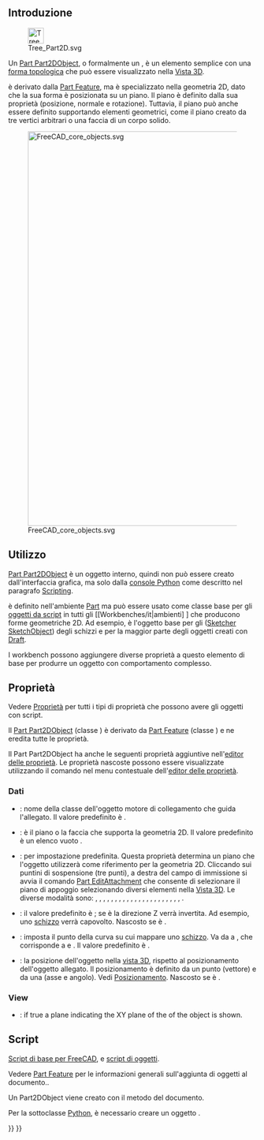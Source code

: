 <languages/>
{{TOCright}}

<span id="Introduction"></span>
== Introduzione ==

[[File:Tree_Part2D.svg|32px]]

Un [[Part_Part2DObject/it|Part Part2DObject]], o formalmente un {{incode|Part::Part2DObject}}, è un elemento semplice con una [[Part_TopoShape/it|forma topologica]] che può essere visualizzato nella [[3D_view/it|Vista 3D]].

{{Incode|Part::Part2DObject}} è derivato dalla [[Part Feature/it|Part Feature]], ma è specializzato nella geometria 2D, dato che la sua forma è posizionata su un piano. Il piano è definito dalla sua proprietà {{PropertyData|Placement}} (posizione, normale e rotazione). Tuttavia, il piano può anche essere definito supportando elementi geometrici, come il piano creato da tre vertici arbitrari o una faccia di un corpo solido.

[[File:FreeCAD_core_objects.svg|800px]]

{{Caption|Diagramma semplificato delle relazioni tra gli oggetti principali in FreeCAD}}

<span id="Usage"></span>
==Utilizzo==

[[Part Part2DObject|Part Part2DObject]] è un oggetto interno, quindi non può essere creato dall'interfaccia grafica, ma solo dalla [[Python console/it|console Python]] come descritto nel paragrafo [[#Script|Scripting]].

{{Incode|Part::Part2DObject}} è definito nell'ambiente [[Part_Workbench/it|Part]] ma può essere usato come classe base per gli [[Scripted_objects/it|oggetti da script]] in tutti gli [[Workbenches/it|ambienti] ] che producono forme geometriche 2D. Ad esempio, è l'oggetto base per gli ([[Sketcher_SketchObject/it|Sketcher SketchObject]]) degli schizzi e per la maggior parte degli oggetti creati con [[Draft_Workbench/it|Draft]].

I workbench possono aggiungere diverse proprietà a questo elemento di base per produrre un oggetto con comportamento complesso.

<span id="Properties"></span>
== Proprietà ==

Vedere [[Property/it|Proprietà]] per tutti i tipi di proprietà che possono avere gli oggetti con script.

Il [[Part_Part2DObject/it|Part Part2DObject]] (classe {{incode|Part::Part2DObject}}) è derivato da [[Part_Feature/it|Part Feature]] (classe {{incode|Part::Feature}}) e ne eredita tutte le proprietà.

Il Part Part2DObject ha anche le seguenti proprietà aggiuntive nell'[[Property_editor/it|editor delle proprietà]]. Le proprietà nascoste possono essere visualizzate utilizzando il comando {{MenuCommand|Mostra nascoste}} nel menu contestuale dell'[[Property_editor/it|editor delle proprietà]].

<span id="Data"></span>
=== Dati ===

{{TitleProperty|Attachment}}

<div class="mw-translate-fuzzy">
* <div id="Property_Attacher_Type"></div>{{PropertyData|Attacher Type|String|Hidden}}: nome della classe dell'oggetto motore di collegamento che guida l'allegato. Il valore predefinito è {{incode|Attacher::AttachEnginePlane}}.
* <div id="Property_Support"></div>{{PropertyData|Support|LinkSubList}}: è il piano o la faccia che supporta la geometria 2D. Il valore predefinito è un elenco vuoto {{incode|[]}}.
* <div id="Property_Map_Mode"></div>{{PropertyData|Map Mode|Enumeration}}: {{value|Deactivated}} per impostazione predefinita. Questa proprietà determina un piano che l'oggetto utilizzerà come riferimento per la geometria 2D. Cliccando sui puntini di sospensione {{KEY|...}} (tre punti), a destra del campo di immissione si avvia il comando [[Part_EditAttachment/it|Part EditAttachment]] che consente di selezionare il piano di appoggio selezionando diversi elementi nella [[3D_view/it|Vista 3D]]. Le diverse modalità sono: {{value|Deactivated}}, {{value|Translate origin}}, {{value|Object's XY}}, {{value|Object's XZ}}, {{value|Object's YZ}}, {{value|Plane face}}, {{value|Tangent to surface}}, {{value|Normal to edge}}, {{value|Frenet NB}}, {{value|Frenet TN}}, {{value|Frenet TB}}, {{value|Concentric}}, {{value|Revolution section}}, {{value|Plane by 3 points}}, {{value|Normal to 3 points}}, {{value|Folding}}, {{value|Inertia 2-3}}, {{value|Align O-N-X}}, {{value|Align O-N-Y}}, {{value|Align O-X-Y}}, {{value|Align O-X-N}}, {{value|Align O-Y-N}}, {{value|Align O-Y-X}}.
* <div id="Property_Map_Reversed"></div>{{PropertyData|Map Reversed|Bool}}: il valore predefinito è {{FALSE}}; se è {{TRUE}} la direzione Z verrà invertita. Ad esempio, uno [[Sketch/it|schizzo]] verrà capovolto. Nascosto se {{PropertyData|Map Mode}} è {{value|Deactivated}}.
* <div id="Property_Map_Path"></div>{{PropertyData|Map Path Parameter|Float|Hidden}}: imposta il punto della curva su cui mappare uno [[Sketch/it|schizzo]]. Va da {{value|0}} a {{value|1}}, che corrisponde a {{value|start}} e {{value|end}}. Il valore predefinito è {{value|0}}.
* <div id="Property_Attachment_Offset"></div>{{PropertyData|Attachment Offset|Placement}}: la posizione dell'oggetto nella [[3D_view/it|vista 3D]], rispetto al posizionamento dell'oggetto allegato. Il posizionamento è definito da un punto {{incode|Base}} (vettore) e da una {{incode|Rotazione}} (asse e angolo). Vedi [[Placement/it|Posizionamento]]. Nascosto se {{PropertyData|Map Mode}} è {{value|Deactivated}}.
</div>

=== View ===

{{TitleProperty|Display Options}}

* {{PropertyView|Show Plane|Bool}}: if true a plane indicating the XY plane of the {{PropertyData|Placement}} of the object is shown. {{Version|1.1}}

<span id="Scripting"></span>
== Script ==

{{Emphasis|Vedere anche:}} [[FreeCAD_Scripting_Basics/it|Script di base per FreeCAD]], e [[Scripted_objects/it|script di oggetti]].

Vedere [[Part_Feature/it|Part Feature]] per le informazioni generali sull'aggiunta di oggetti al documento..

Un Part2DObject viene creato con il metodo {{incode|addObject()}} del documento.

{{Code|code=
import FreeCAD as App

doc = App.newDocument()
obj = App.ActiveDocument.addObject("Part::Part2DObject", "Name")
obj.Label = "Custom label"
}}

Per la sottoclasse [[Python/it|Python]], è necessario creare un oggetto {{incode|Part::Part2DObjectPython}}.

{{Code|code=
import FreeCAD as App

doc = App.newDocument()
obj = App.ActiveDocument.addObject("Part::Part2DObjectPython", "Name")
obj.Label = "Custom label"
}}


{{Document_objects_navi{{#translation:}}}}
{{Userdocnavi{{#translation:}}}}